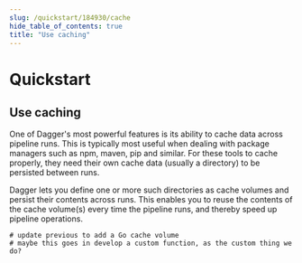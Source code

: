 ```yaml
---
slug: /quickstart/184930/cache
hide_table_of_contents: true
title: "Use caching"
---
```


# Quickstart

## Use caching

One of Dagger's most powerful features is its ability to cache data across pipeline runs. This is typically most useful when dealing with package managers such as npm, maven, pip and similar. For these tools to cache properly, they need their own cache data (usually a directory) to be persisted between runs.

Dagger lets you define one or more such directories as cache volumes and persist their contents across runs. This enables you to reuse the contents of the cache volume(s) every time the pipeline runs, and thereby speed up pipeline operations.

```shell
# update previous to add a Go cache volume
# maybe this goes in develop a custom function, as the custom thing we do?
```
